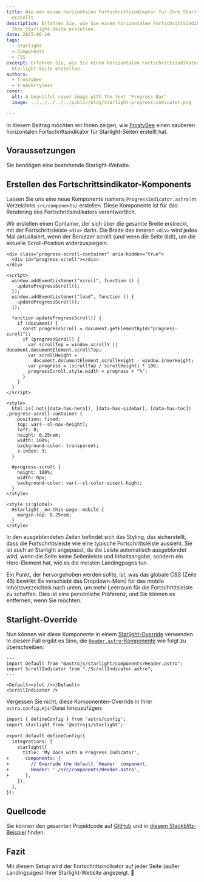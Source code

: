 ```yaml
---
title: Wie man einen horizontalen Fortschrittsindikator für Ihre Starlight-Seite
  erstellt
description: Erfahren Sie, wie Sie einen horizontalen Fortschrittsindikator für
  Ihre Starlight-Seite erstellen.
date: 2025-06-10
tags:
  - Starlight
  - Components
  - CSS
excerpt: Erfahren Sie, wie Sie einen horizontalen Fortschrittsindikator für Ihre
  Starlight-Seite erstellen.
authors:
  - frostybee
  - trueberryless
cover:
  alt: A beautiful cover image with the text "Progress Bar"
  image: ../../../../../public/blog/starlight-progress-indicator.png

---
```


In diesem Beitrag möchten wir Ihnen zeigen, wie [FrostyBee](https://github.com/frostybee) einen sauberen horizontalen Fortschrittsindikator für Starlight-Seiten erstellt hat.

## Voraussetzungen

Sie benötigen eine bestehende Starlight-Website.

## Erstellen des Fortschrittsindikator-Komponents

Lassen Sie uns eine neue Komponente namens `ProgressIndicator.astro` im Verzeichnis `src/components/` erstellen. Diese Komponente ist für das Rendering des Fortschrittsindikators verantwortlich.

Wir erstellen einen Container, der sich über die gesamte Breite erstreckt, mit der Fortschrittsleiste `<div>` darin. Die Breite des inneren `<div>` wird jedes Mal aktualisiert, wenn der Benutzer scrollt (und wenn die Seite lädt), um die aktuelle Scroll-Position widerzuspiegeln.

```astro title="src/components/ProgressIndicator.astro" collapse={27-43}
<div class="progress-scroll-container" aria-hidden="true">
  <div id="progress-scroll"></div>
</div>

<script>
  window.addEventListener("scroll", function () {
    updateProgressScroll();
  });
  window.addEventListener("load", function () {
    updateProgressScroll();
  });

  function updateProgressScroll() {
    if (document) {
      const progressScroll = document.getElementById("progress-scroll");
      if (progressScroll) {
        var scrollTop = window.scrollY || document.documentElement.scrollTop;
        var scrollHeight =
          document.documentElement.scrollHeight - window.innerHeight;
        var progress = (scrollTop / scrollHeight) * 100;
        progressScroll.style.width = progress + "%";
      }
    }
  }
</script>

<style>
  html:is(:not([data-has-hero]), [data-has-sidebar], [data-has-toc]) .progress-scroll-container {
    position: fixed;
    top: var(--sl-nav-height);
    left: 0;
    height: 0.25rem;
    width: 100%;
    background-color: transparent;
    z-index: 3;
  }

  #progress-scroll {
    height: 100%;
    width: 0px;
    background-color: var(--sl-color-accent-high);
  }
</style>

<style is:global>
  #starlight__on-this-page--mobile {
    margin-top: 0.25rem;
  }
</style>
```

In den ausgeblendeten Zeilen befindet sich das Styling, das sicherstellt, dass die Fortschrittsleiste wie eine typische Fortschrittsleiste aussieht. Sie ist auch an Starlight angepasst, da die Leiste automatisch ausgeblendet wird, wenn die Seite keine Seitenleiste und Inhaltsangabe, sondern ein Hero-Element hat, wie es die meisten Landingpages tun.

Ein Punkt, der hervorgehoben werden sollte, ist, was das globale CSS (Zeile 45) bewirkt: Es verschiebt das Dropdown-Menü für das mobile Inhaltsverzeichnis nach unten, um mehr Leerraum für die Fortschrittsleiste zu schaffen. Dies ist eine persönliche Präferenz, und Sie können es entfernen, wenn Sie möchten.

## Starlight-Override

Nun können wir diese Komponente in einem [Starlight-Override](https://starlight.astro.build/guides/overriding-components/) verwenden. In diesem Fall ergibt es Sinn, die [`Header.astro`-Komponente](https://starlight.astro.build/reference/overrides/#header-1) wie folgt zu überschreiben:

```astro title="src/components/Header.astro"
---
import Default from "@astrojs/starlight/components/Header.astro";
import ScrollIndicator from "./ScrollIndicator.astro";
---

<Default><slot /></Default>
<ScrollIndicator />
```

Vergessen Sie nicht, diese Komponenten-Override in Ihrer `astro.config.mjs`-Datei hinzuzufügen:

```diff lang="js" title="astro.config.mjs"
import { defineConfig } from 'astro/config';
import starlight from '@astrojs/starlight';

export default defineConfig({
  integrations: [
    starlight({
      title: 'My Docs with a Progress Indicator',
+      components: {
+        // Override the default `Header` component.
+        Header: './src/components/Header.astro',
+      },
    }),
  ],
});
```

## Quellcode

Sie können den gesamten Projektcode auf [GitHub](https://github.com/trueberryless/starlight-progress-indicator) und in [diesem Stackblitz-Beispiel](https://stackblitz.com/github/trueberryless/starlight-progress-indicator?file=src%2Fcomponents%2FProgressIndicator.astro) finden.

## Fazit

Mit diesem Setup wird der Fortschrittsindikator auf jeder Seite (außer Landingpages) Ihrer Starlight-Website angezeigt. 🥳
